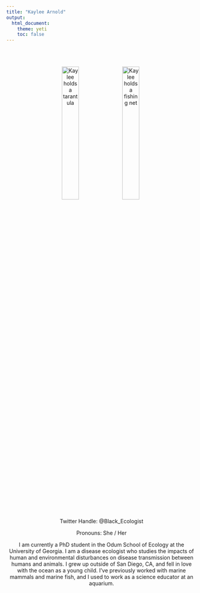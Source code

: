 ```yaml
---
title: "Kaylee Arnold"
output: 
  html_document:
    theme: yeti
    toc: false
---
```


<center>

<br>
<br>

<img src="orgz_images/KArnold_Spider.jpg" alt="Kaylee holds a tarantula" style="float: center; width: 30%; margin-right: 1%; margin-bottom: 0.5em;">
<img src="orgz_images/KArnold_Net.jpg" alt="Kaylee holds a fishing net" style="float: center; width: 30%; margin-right: 1%; margin-bottom: 0.5em;">
<p style="clear: both;">

Twitter Handle: @Black_Ecologist

Pronouns: She / Her

I am currently a PhD student in the Odum School of Ecology at the University of Georgia. I am a disease ecologist who studies the impacts of human and environmental disturbances on disease transmission between humans and animals. I grew up outside of San Diego, CA, and fell in love with the ocean as a young child. I’ve previously worked with marine mammals and marine fish, and I used to work as a science educator at an aquarium.